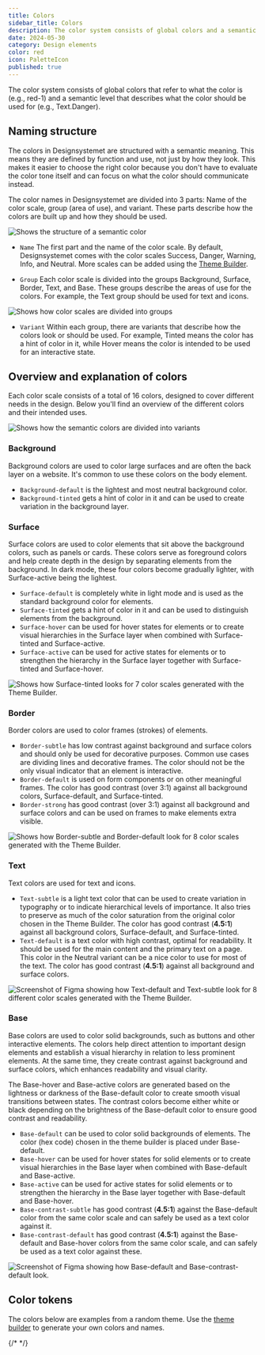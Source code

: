 ```yaml
---
title: Colors
sidebar_title: Colors
description: The color system consists of global colors and a semantic level that describes what the color should be used for.
date: 2024-05-30
category: Design elements
color: red
icon: PaletteIcon
published: true
---
```


The color system consists of global colors that refer to what the color is (e.g., red-1) and a semantic level that describes what the color should be used for (e.g., Text.Danger).

## Naming structure
The colors in Designsystemet are structured with a semantic meaning. 
This means they are defined by function and use, not just by how they look. 
This makes it easier to choose the right color because you don't have to evaluate the color tone itself and can focus on what the color should communicate instead.

The color names in Designsystemet are divided into 3 parts: Name of the color scale, group (area of use), and variant.
These parts describe how the colors are built up and how they should be used.

<Image
  src="/img/color-semantic.png"
  alt="Shows the structure of a semantic color"
  boxShadow={false}
/>

* `Name` The first part and the name of the color scale. 
By default, Designsystemet comes with the color scales Success, Danger, Warning, Info, and Neutral.
More scales can be added using the [Theme Builder](https://theme.designsystemet.no/).

* `Group` Each color scale is divided into the groups Background, Surface, Border, Text, and Base. 
These groups describe the areas of use for the colors. For example, the Text group should be used for text and icons.

<Image
  src="/img/fargeskala-success.png"
  alt="Shows how color scales are divided into groups"
  boxShadow={false}
  caption="Shows a color scale and the 5 groups that the colors are divided into."
/>

* `Variant` Within each group, there are variants that describe how the colors look or should be used. 
For example, Tinted means the color has a hint of color in it, while Hover means the color is intended to be used for an interactive state.

## Overview and explanation of colors
Each color scale consists of a total of 16 colors, designed to cover different needs in the design. 
Below you'll find an overview of the different colors and their intended uses.

<Image
  src="/img/color-tokens.png"
  alt="Shows how the semantic colors are divided into variants"
  boxShadow={false}
  caption="Shows how the semantic colors can be used in the design. The example uses four different color scales: Danger, Neutral, and two blue scales."
/>

<ColorInfoTable />

### Background
Background colors are used to color large surfaces and are often the back layer on a website. It's common to use these colors on the body element.

* `Background-default` is the lightest and most neutral background color.
* `Background-tinted` gets a hint of color in it and can be used to create variation in the background layer.

### Surface
Surface colors are used to color elements that sit above the background colors, such as panels or cards.
These colors serve as foreground colors and help create depth in the design by separating elements from the background.
In dark mode, these four colors become gradually lighter, with Surface-active being the lightest.

* `Surface-default` is completely white in light mode and is used as the standard background color for elements.
* `Surface-tinted` gets a hint of color in it and can be used to distinguish elements from the background.
* `Surface-hover` can be used for hover states for elements or to create visual hierarchies in the Surface layer when combined with Surface-tinted and Surface-active.
* `Surface-active` can be used for active states for elements or to strengthen the hierarchy in the Surface layer together with Surface-tinted and Surface-hover.

<Image
  src="/img/color-surface.png"
  alt="Shows how Surface-tinted looks for 7 color scales generated with the Theme Builder."
  boxShadow={false}
  caption="Shows how Surface-tinted looks for 7 color scales generated with the Theme Builder."
/>

### Border
Border colors are used to color frames (strokes) of elements.

* `Border-subtle` has low contrast against background and surface colors and should only be used for decorative purposes. 
Common use cases are dividing lines and decorative frames.
The color should not be the only visual indicator that an element is interactive.
* `Border-default` is used on form components or on other meaningful frames. 
The color has good contrast (over 3:1) against all background colors, Surface-default, and Surface-tinted.
* `Border-strong` has good contrast (over 3:1) against all background and surface colors and can be used on frames to make elements extra visible.

<Image
  src="/img/color-border.png"
  alt="Shows how Border-subtle and Border-default look for 8 color scales generated with the Theme Builder."
  boxShadow={false}
  caption="The first row shows colors with Border-subtle, while the second row shows Border-default."
/>

### Text
Text colors are used for text and icons.

* `Text-subtle` is a light text color that can be used to create variation in typography or to indicate hierarchical levels of importance.
It also tries to preserve as much of the color saturation from the original color chosen in the Theme Builder. 
The color has good contrast (**4.5:1**) against all background colors, Surface-default, and Surface-tinted.
* `Text-default` is a text color with high contrast, optimal for readability. 
It should be used for the main content and the primary text on a page.
This color in the Neutral variant can be a nice color to use for most of the text.
The color has good contrast (**4.5:1**) against all background and surface colors.

<Image
  src="/img/color-text.png"
  alt="Screenshot of Figma showing how Text-default and Text-subtle look for 8 different color scales generated with the Theme Builder."
  boxShadow={false}
  caption="Shows how Text-default and Text-subtle look for 8 different color scales generated with the Theme Builder."
/>

### Base
Base colors are used to color solid backgrounds, such as buttons and other interactive elements.
The colors help direct attention to important design elements and establish a visual hierarchy in relation to less prominent elements. 
At the same time, they create contrast against background and surface colors, which enhances readability and visual clarity.

The Base-hover and Base-active colors are generated based on the lightness or darkness of the Base-default color to create smooth visual transitions between states. 
The contrast colors become either white or black depending on the brightness of the Base-default color to ensure good contrast and readability.

* `Base-default` can be used to color solid backgrounds of elements. The color (hex code) chosen in the theme builder is placed under Base-default.
* `Base-hover` can be used for hover states for solid elements or to create visual hierarchies in the Base layer when combined with Base-default and Base-active.
* `Base-active` can be used for active states for solid elements or to strengthen the hierarchy in the Base layer together with Base-default and Base-hover.
* `Base-contrast-subtle` has good contrast (**4.5:1**) against the Base-default color from the same color scale and can safely be used as a text color against it.
* `Base-contrast-default` has good contrast (**4.5:1**) against the Base-default and Base-hover colors from the same color scale, and can safely be used as a text color against these.

<Image
  src="/img/color-base.png"
  alt="Screenshot of Figma showing how Base-default and Base-contrast-default look."
  boxShadow={false}
  caption="Shows boxes with Base-default as background and Base-contrast-default as text color."
/>

## Color tokens

The colors below are examples from a random theme.
Use the [theme builder](https://theme.designsystemet.no) to generate your own colors and names.

{/* <TokenList
  type="color"
  showThemePicker={true}
  showModeSwitcher={true}
/>
 */}
